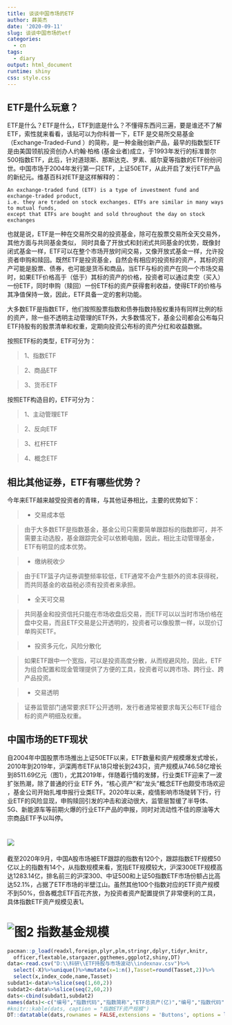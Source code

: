 ```yaml
---
title: 谈谈中国市场的ETF
author: 薛英杰
date: '2020-09-11'
slug: 谈谈中国市场的etf
categories:
  - cn
tags:
  - diary
output: html_document
runtime: shiny
css: style.css
---
```


## ETF是什么玩意？

ETF是什么？ETF是什么，ETF到底是什么？不懂得东西问三遍，要是谁还不了解ETF，索性就来看看，该贴可以为你科普一下，ETF 是交易所交易基金（Exchange-Traded-Fund ）的简称，是一种金融创新产品，最早的指数型ETF是由美国领航投资创办人约翰·柏格 (基金业者)成立，于1993年发行的标准普尔500指数ETF，此后，针对道琼斯、那斯达克、罗素、威尔夏等指数的ETF纷纷问世。中国市场于2004年发行第一只ETF，上证50ETF，从此开启了发行ETF产品的新纪元。维基百科对ETF是这样解释的：

```
An exchange-traded fund (ETF) is a type of investment fund and exchange-traded product, 
i.e. they are traded on stock exchanges. ETFs are similar in many ways to mutual funds, 
except that ETFs are bought and sold throughout the day on stock exchanges

```
也就是说，ETF是一种在交易所交易的投资基金，除可在股票交易所全天交易外，其他方面与共同基金类似，
同时具备了开放式和封闭式共同基金的优势，既像封闭式基金一样，ETF可以在整个市场开放时间交易，又像开放式基金一样，允许投资者申购和赎回。既然ETF是投资基金，自然会有相应的投资标的资产，其标的资产可能是股票、债券，也可能是货币和商品，当ETF与标的资产在同一个市场交易时，如果ETF价格高于（低于）其标的资产的价格，投资者可以通过卖空（买入）一份ETF，同时申购（赎回）一份ETF标的资产获得套利收益，使得ETF的价格与其净值保持一致，因此，ETF具备一定的套利功能。

大多数ETF是指数ETF，他们按照股票指数和债券指数持股权重持有同样比例的标的资产，除一些不透明主动管理的ETF外，大多数情况下，基金公司都会公布每只ETF持股有的股票清单和权重，定期向投资公布标的资产分红和收益数据。

按照ETF标的类型，ETF可分为：

> 1、指数ETF

> 2、商品ETF 

> 3、货币ETF

按照ETF构造目的，ETF可分为：

> 1、主动管理ETF

> 2、反向ETF  

> 3、杠杆ETF 

> 4、概念ETF

## 相比其他证券，ETF有哪些优势？

今年来ETF越来越受投资者的青睐，与其他证券相比，主要的优势如下：

> * 交易成本低

> 由于大多数ETF是指数基金，基金公司只需要简单跟踪标的指数即可，并不需要主动选股，基金跟踪完全可以依赖电脑，因此，相比主动管理基金，ETF有明显的成本优势。

> * 缴纳税收少

> 由于ETF篮子内证券调整频率较低，ETF通常不会产生额外的资本获得税，而共同基金的收益税必须有投资者来承担。

> * 全天可交易

> 共同基金和投资信托只能在市场收盘后交易，而ETF可以以当时市场价格在盘中交易，而且ETF交易是公开透明的，投资者可以像股票一样，以现价订单购买ETF。

> * 投资多元化，风险分散化

>如果ETF跟中一个宽指，可以是投资高度分散，从而规避风险，因此，ETF为组合配置和现金管理提供了方便的工具，投资者可以跨市场、跨行业、跨产品投资。

> * 交易透明

> 证券监管部门通常要求ETF公开透明，发行者通常被要求每天公布ETF组合标的资产明细及权重。


## 中国市场的ETF现状

自2004年中国股票市场推出上证50ETF以来，ETF数量和资产规模爆发式增长，2010年到2019年，沪深两市ETF从18只增长到243只，资产规模从746.58亿增长到8511.69亿元（图1），尤其2019年，伴随着行情的发酵，行业类ETF迎来了一波扩张热潮，除了普通的行业 ETF 外，“核心资产”和“龙头”概念ETF也颇受市场欢迎 ，基金公司开始扎堆申报行业类ETF。2020年以来，疫情影响市场陡转下行，行业ETF的风险显现，申购赎回引发的冲击和波动很大，监管层暂缓了半导体、5G、新能源车等前期火爆的行业ETF产品的申报，同时对流动性不佳的原油等大宗商品ETF予以叫停。

# ![](/images/Enum.png)

截至2020年9月，中国A股市场被ETF跟踪的指数有120个，跟踪指数ETF规模50亿以上的指数有14个，从指数规模来看，宽指ETF规模较大，沪深300ETF规模高达1283.14亿，排名前三的沪深300、中证500和上证50指数ETF市场份额占比高达52.1%，占据了ETF市场的半壁江山。虽然其他100个指数对应的ETF资产规模不到50%，但各概念ETF百花齐放，为投资者资产配置提供了非常便利的工具，具体指数ETF资产规模见表1。

# ![图2 指数基金规模](/images/index.png)

```r
pacman::p_load(readxl,foreign,plyr,plm,stringr,dplyr,tidyr,knitr,
  officer,flextable,stargazer,ggthemes,ggplot2,shiny,DT)
data<-read.csv("D:\\科研\\ETF持股与市场波动\\indexnav.csv")%>%
  select(-X)%>%unique()%>%mutate(x=1:n(),Tasset=round(Tasset,2))%>%
  select(x,index_code,name,Tasset)
subdat1<-data%>%slice(seq(1,60,2))
subdat2<-data%>%slice(seq(2,60,2))
dats<-cbind(subdat1,subdat2)
names(dats)<-c("编号","指数代码","指数简称","ETF总资产(亿)","编号","指数代码","指数简称","ETF总资产(亿)")
#knitr::kable(dats, caption = "指数ETF资产规模")
DT::datatable(dats,rownames = FALSE,extensions = 'Buttons', options = list(dom = 'Bfrtip',buttons = c('copy', 'csv', 'excel',  'print')))

```


